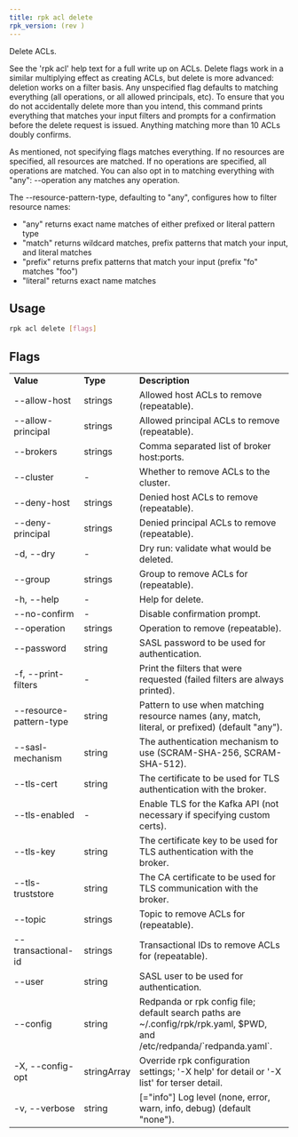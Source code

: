 ```yaml
---
title: rpk acl delete
rpk_version: (rev )
---
```


Delete ACLs.

See the 'rpk acl' help text for a full write up on ACLs. Delete flags work in a
similar multiplying effect as creating ACLs, but delete is more advanced:
deletion works on a filter basis. Any unspecified flag defaults to matching
everything (all operations, or all allowed principals, etc). To ensure that you
do not accidentally delete more than you intend, this command prints everything
that matches your input filters and prompts for a confirmation before the
delete request is issued. Anything matching more than 10 ACLs doubly confirms.

As mentioned, not specifying flags matches everything. If no resources are
specified, all resources are matched. If no operations are specified, all
operations are matched. You can also opt in to matching everything with "any":
--operation any matches any operation.

The --resource-pattern-type, defaulting to "any", configures how to filter
resource names:

- "any" returns exact name matches of either prefixed or literal pattern type
- "match" returns wildcard matches, prefix patterns that match your input, and literal matches
- "prefix" returns prefix patterns that match your input (prefix "fo" matches "foo")
- "literal" returns exact name matches

## Usage

```bash
rpk acl delete [flags]
```

## Flags

<table>
  <tbody>
    <tr>
      <td>
        <strong>Value</strong>
      </td>
      <td>
        <strong>Type</strong>
      </td>
      <td>
        <strong>Description</strong>
      </td>
    </tr>
    <tr>
      <td>--allow-host</td>
      <td>strings</td>
      <td>Allowed host ACLs to remove (repeatable).</td>
    </tr>
    <tr>
      <td>--allow-principal</td>
      <td>strings</td>
      <td>Allowed principal ACLs to remove (repeatable).</td>
    </tr>
    <tr>
      <td>--brokers</td>
      <td>strings</td>
      <td>Comma separated list of broker host:ports.</td>
    </tr>
    <tr>
      <td>--cluster</td>
      <td>-</td>
      <td>Whether to remove ACLs to the cluster.</td>
    </tr>
    <tr>
      <td>--deny-host</td>
      <td>strings</td>
      <td>Denied host ACLs to remove (repeatable).</td>
    </tr>
    <tr>
      <td>--deny-principal</td>
      <td>strings</td>
      <td>Denied principal ACLs to remove (repeatable).</td>
    </tr>
    <tr>
      <td>-d, --dry</td>
      <td>-</td>
      <td>Dry run: validate what would be deleted.</td>
    </tr>
    <tr>
      <td>--group</td>
      <td>strings</td>
      <td>Group to remove ACLs for (repeatable).</td>
    </tr>
    <tr>
      <td>-h, --help</td>
      <td>-</td>
      <td>Help for delete.</td>
    </tr>
    <tr>
      <td>--no-confirm</td>
      <td>-</td>
      <td>Disable confirmation prompt.</td>
    </tr>
    <tr>
      <td>--operation</td>
      <td>strings</td>
      <td>Operation to remove (repeatable).</td>
    </tr>
    <tr>
      <td>--password</td>
      <td>string</td>
      <td>SASL password to be used for authentication.</td>
    </tr>
    <tr>
      <td>-f, --print-filters</td>
      <td>-</td>
      <td>
        Print the filters that were requested (failed filters are always
        printed).
      </td>
    </tr>
    <tr>
      <td>--resource-pattern-type</td>
      <td>string</td>
      <td>
        Pattern to use when matching resource names (any, match, literal, or
        prefixed) (default "any").
      </td>
    </tr>
    <tr>
      <td>--sasl-mechanism</td>
      <td>string</td>
      <td>
        The authentication mechanism to use (SCRAM-SHA-256, SCRAM-SHA-512).
      </td>
    </tr>
    <tr>
      <td>--tls-cert</td>
      <td>string</td>
      <td>
        The certificate to be used for TLS authentication with the broker.
      </td>
    </tr>
    <tr>
      <td>--tls-enabled</td>
      <td>-</td>
      <td>
        Enable TLS for the Kafka API (not necessary if specifying custom certs).
      </td>
    </tr>
    <tr>
      <td>--tls-key</td>
      <td>string</td>
      <td>
        The certificate key to be used for TLS authentication with the broker.
      </td>
    </tr>
    <tr>
      <td>--tls-truststore</td>
      <td>string</td>
      <td>
        The CA certificate to be used for TLS communication with the broker.
      </td>
    </tr>
    <tr>
      <td>--topic</td>
      <td>strings</td>
      <td>Topic to remove ACLs for (repeatable).</td>
    </tr>
    <tr>
      <td>--transactional-id</td>
      <td>strings</td>
      <td>Transactional IDs to remove ACLs for (repeatable).</td>
    </tr>
    <tr>
      <td>--user</td>
      <td>string</td>
      <td>SASL user to be used for authentication.</td>
    </tr>
    <tr>
      <td>--config</td>
      <td>string</td>
      <td>
        Redpanda or rpk config file; default search paths are
        ~/.config/rpk/rpk.yaml, $PWD, and /etc/redpanda/`redpanda.yaml`.
      </td>
    </tr>
    <tr>
      <td>-X, --config-opt</td>
      <td>stringArray</td>
      <td>
        Override rpk configuration settings; '-X help' for detail or '-X list'
        for terser detail.
      </td>
    </tr>
    <tr>
      <td>-v, --verbose</td>
      <td>string</td>
      <td>
        [="info"] Log level (none, error, warn, info, debug) (default "none").
      </td>
    </tr>
  </tbody>
</table>
